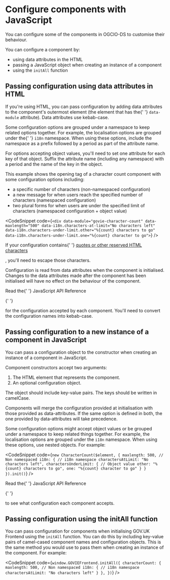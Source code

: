 
<Meta title="Docs/Configure components with JavaScript" />

<h1>Configure components with JavaScript</h1>

<p>
  You can configure some of the components in OGCIO-DS to customise their
  behaviour.
</p>

<p>You can configure a component by:</p>

<ul>
  <li>using data attributes in the HTML</li>
  <li>passing a JavaScript object when creating an instance of a component</li>

  <li>
    using the <code>initAll</code> function
  </li>
</ul>

<h2>Passing configuration using data attributes in HTML</h2>

<p>
  If you're using HTML, you can pass configuration by adding data attributes to
  the component's outermost element (the element that has the{' '}
  <code>data-module</code> attribute). Data attributes use kebab-case.
</p>

<p>
  Some configuration options are grouped under a namespace to keep related
  options together. For example, the localisation options are grouped under the{' '}
  <code>i18n</code> namespace. When using these options, include the namespace
  as a prefix followed by a period as part of the attribute name.
</p>

<p>
  For options accepting object values, you'll need to set one attribute for each
  key of that object. Suffix the attribute name (including any namespace) with a
  period and the name of the key in the object.
</p>

<p>
  This example shows the opening tag of a character count component with some
  configuration options including:
</p>

<ul>
  <li>a specific number of characters (non-namespaced configuration)</li>

  <li>
    a new message for when users reach the specified number of characters
    (namespaced configuration)
  </li>

  <li>
    two plural forms for when users are under the specified limit of characters
    (namespaced configuration + object value)
  </li>
</ul>

<CodeSnippet
  code={`<div data-module="govie-character-count"
  data-maxlength="500"
  data-i18n.characters-at-limit="No characters left"
  data-i18n.characters-under-limit.other="%{count} characters to go"
  data-i18n.characters-under-limit.one="%{count} character to go">`}
/>

<p>
  If your configuration contains{' '}

  <a href="https://developer.mozilla.org/en-US/docs/Glossary/Entity#reserved_characters" target="_blank" rel="noopener">
    quotes or other reserved HTML characters
  </a>

  , you'll need to escape those characters.
</p>

<p>
  Configuration is read from data attributes when the component is initialised.
  Changes to the data attributes made after the component has been initialised
  will have no effect on the behaviour of the component.
</p>

<p>
  Read the{' '}

  <InternalLink href="/?path=/docs/docs-javascript-api-reference--page">
    JavaScript API Reference
  </InternalLink>

  {' '}

  for the configuration accepted by each component. You'll need to convert the
  configuration names into kebab-case.
</p>

<h2>Passing configuration to a new instance of a component in JavaScript</h2>

<p>
  You can pass a configuration object to the constructor when creating an
  instance of a component in JavaScript.
</p>

<p>Component constructors accept two arguments:</p>

<ol>
  <li>The HTML element that represents the component.</li>
  <li>An optional configuration object.</li>
</ol>

<p>
  The object should include key-value pairs. The keys should be written in
  camelCase.
</p>

<p>
  Components will merge the configuration provided at initialisation with those
  provided as data-attributes. If the same option is defined in both, the one
  provided by data-attributes will take precedence.
</p>

<p>
  Some configuration options might accept object values or be grouped under a
  namespace to keep related things together. For example, the localisation
  options are grouped under the <code>i18n</code> namespace. When using these
  options, use nested objects. For example:
</p>

<CodeSnippet
  code={`new CharacterCount($element, {
  maxlength: 500, // Non namespaced
  i18n: { // i18n namespace
    charactersAtLimit: "No characters left",
    charactersUnderLimit: { // Object value
      other: "%{count} characters to go",
      one: "%{count} character to go"
    }
  }
}).init()`}
/>

<p>
  Read the{' '}

  <InternalLink href="/?path=/docs/docs-javascript-api-reference--page">
    JavaScript API Reference
  </InternalLink>

  {' '}

  to see what configuration each component accepts.
</p>

<h2>Passing configuration using the initAll function</h2>

<p>
  You can pass configuration for components when initialising GOV.UK Frontend
  using the <code>initAll</code> function. You can do this by including
  key-value pairs of camel-cased component names and configuration objects. This
  is the same method you would use to pass them when creating an instance of the
  component. For example:
</p>

<CodeSnippet
  code={`window.GOVIEFrontend.initAll({
  characterCount: {
    maxlength: 500, // Non namespaced
    i18n: { // i18n namespace
      charactersAtLimit: "No characters left"
    }
  },
})`}
/>
